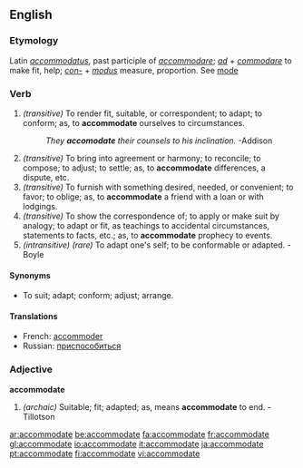 ==English==

===Etymology===
Latin ''[[accommodatus]]'', past participle of ''[[accommodare]]''; ''[[ad]]'' + ''[[commodare]]'' to make fit, help; ''[[con-]]'' + ''[[modus]]'' measure, proportion. See [[mode]]

===Verb===
{{en-verb|accommodat|ing}}

# ''(transitive)'' To render fit, suitable, or correspondent; to adapt; to conform; as, to '''accommodate''' ourselves to circumstances.
#:''They '''accomodate''' their counsels to his inclination.''  -Addison
# ''(transitive)'' To bring into agreement or harmony; to reconcile; to compose; to adjust; to settle; as, to '''accommodate''' differences, a dispute, etc.
# ''(transitive)'' To furnish with something desired, needed, or convenient; to favor; to oblige; as, to '''accommodate''' a friend with a loan or with lodgings.
# ''(transitive)'' To show the correspondence of; to apply or make suit by analogy; to adapt or fit, as teachings to accidental circumstances, statements to facts, etc.; as, to '''accommodate''' prophecy to events.
# ''(intransitive) (rare)'' To adapt one's self; to be conformable or adapted.  - Boyle

====Synonyms====
*To suit; adapt; conform; adjust; arrange.

====Translations====
*French: [[accommoder]]
*Russian: [[приспособиться]]

===Adjective===
'''accommodate'''

# ''(archaic)'' Suitable; fit; adapted; as, means '''accommodate''' to end.  - Tillotson

{{webster}}

[[ar:accommodate]]
[[be:accommodate]]
[[fa:accommodate]]
[[fr:accommodate]]
[[gl:accommodate]]
[[io:accommodate]]
[[it:accommodate]]
[[ja:accommodate]]
[[pt:accommodate]]
[[fi:accommodate]]
[[vi:accommodate]]